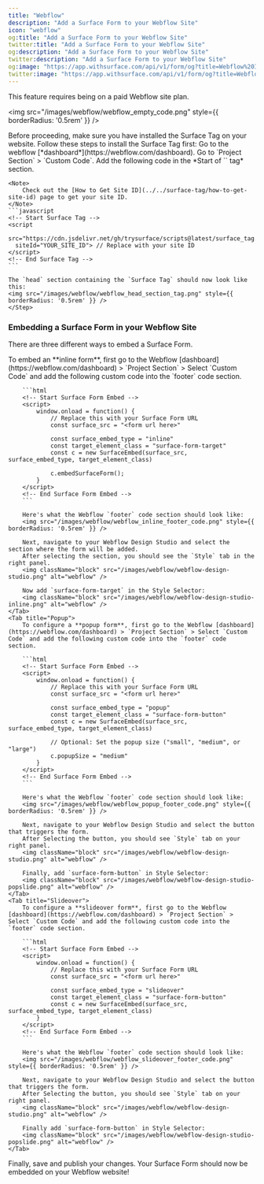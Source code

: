 ```yaml
---
title: "Webflow"
description: "Add a Surface Form to your Webflow Site"
icon: "webflow"
og:title: "Add a Surface Form to your Webflow Site"
twitter:title: "Add a Surface Form to your Webflow Site"
og:description: "Add a Surface Form to your Webflow Site"
twitter:description: "Add a Surface Form to your Webflow Site"
og:image: "https://app.withsurface.com/api/v1/form/og?title=Webflow%20Integration"
twitter:image: "https://app.withsurface.com/api/v1/form/og?title=Webflow%20Integration"
---
```


<Tip>This feature requires being on a paid Webflow site plan.</Tip>

<img src="/images/webflow/webflow_empty_code.png" style={{ borderRadius: '0.5rem' }} />

<Warning>
  Before proceeding, make sure you have installed the Surface Tag on your website. Follow these steps to install the Surface Tag first:
  <Steps>
    <Step>
      Go to the webflow [*dashboard*](https://webflow.com/dashboard).
    </Step>
    <Step>
      Go to `Project Section` > `Custom Code`.
    </Step>
    <Step>
      Add the following code in the *Start of `<head>` tag* section.
        
    <Note>
        Check out the [How to Get Site ID](../../surface-tag/how-to-get-site-id) page to get your site ID.
    </Note>
    ```javascript
    <!-- Start Surface Tag -->
    <script 
      src="https://cdn.jsdelivr.net/gh/trysurface/scripts@latest/surface_tag.min.js"
      siteId="YOUR_SITE_ID"> // Replace with your site ID
    </script>
    <!-- End Surface Tag -->
    ```

    The `head` section containing the `Surface Tag` should now look like this:
    <img src="/images/webflow/webflow_head_section_tag.png" style={{ borderRadius: '0.5rem' }} />
    </Step>
  </Steps>
</Warning>

### Embedding a Surface Form in your Webflow Site

There are three different ways to embed a Surface Form.

<Tabs>
    <Tab title="Inline Embed">
        To embed an **inline form**, first go to the Webflow [dashboard](https://webflow.com/dashboard) > `Project Section` > Select `Custom Code` and add the following custom code into the `footer` code section.
        
        ```html
        <!-- Start Surface Form Embed -->
        <script>
            window.onload = function() {
                // Replace this with your Surface Form URL
                const surface_src = "<form url here>"
                
                const surface_embed_type = "inline"
                const target_element_class = "surface-form-target"
                const c = new SurfaceEmbed(surface_src, surface_embed_type, target_element_class)

                c.embedSurfaceForm();
            }
        </script>
        <!-- End Surface Form Embed -->
        ```

        Here's what the Webflow `footer` code section should look like:
        <img src="/images/webflow/webflow_inline_footer_code.png" style={{ borderRadius: '0.5rem' }} />

        Next, navigate to your Webflow Design Studio and select the section where the form will be added.
        After selecting the section, you should see the `Style` tab in the right panel.
        <img className="block" src="/images/webflow/webflow-design-studio.png" alt="webflow" />
        
        Now add `surface-form-target` in the Style Selector:
        <img className="block" src="/images/webflow/webflow-design-studio-inline.png" alt="webflow" />
    </Tab>
    <Tab title="Popup">
        To configure a **popup form**, first go to the Webflow [dashboard](https://webflow.com/dashboard) > `Project Section` > Select `Custom Code` and add the following custom code into the `footer` code section.
        
        ```html
        <!-- Start Surface Form Embed -->
        <script>
            window.onload = function() {
                // Replace this with your Surface Form URL
                const surface_src = "<form url here>"

                const surface_embed_type = "popup"
                const target_element_class = "surface-form-button"
                const c = new SurfaceEmbed(surface_src, surface_embed_type, target_element_class)
            
                // Optional: Set the popup size ("small", "medium", or "large")
                c.popupSize = "medium"
            }
        </script>
        <!-- End Surface Form Embed -->
        ```

        Here's what the Webflow `footer` code section should look like:
        <img src="/images/webflow/webflow_popup_footer_code.png" style={{ borderRadius: '0.5rem' }} />

        Next, navigate to your Webflow Design Studio and select the button that triggers the form.
        After Selecting the button, you should see `Style` tab on your right panel.
        <img className="block" src="/images/webflow/webflow-design-studio.png" alt="webflow" />
        
        Finally, add `surface-form-button` in Style Selector:
        <img className="block" src="/images/webflow/webflow-design-studio-popslide.png" alt="webflow" />
    </Tab>
    <Tab title="Slideover">
        To configure a **slideover form**, first go to the Webflow [dashboard](https://webflow.com/dashboard) > `Project Section` > Select `Custom Code` and add the following custom code into the `footer` code section.

        ```html
        <!-- Start Surface Form Embed -->
        <script>
            window.onload = function() {
                // Replace this with your Surface Form URL
                const surface_src = "<form url here>"

                const surface_embed_type = "slideover"
                const target_element_class = "surface-form-button"
                const c = new SurfaceEmbed(surface_src, surface_embed_type, target_element_class)
            }
        </script>
        <!-- End Surface Form Embed -->
        ```

        Here's what the Webflow `footer` code section should look like:
        <img src="/images/webflow/webflow_slideover_footer_code.png" style={{ borderRadius: '0.5rem' }} />

        Next, navigate to your Webflow Design Studio and select the button that triggers the form.
        After Selecting the button, you should see `Style` tab on your right panel.
        <img className="block" src="/images/webflow/webflow-design-studio.png" alt="webflow" />
        
        Finally add `surface-form-button` in Style Selector:
        <img className="block" src="/images/webflow/webflow-design-studio-popslide.png" alt="webflow" />
    </Tab>

</Tabs>

Finally, save and publish your changes. Your Surface Form should now be embedded on your Webflow website!
